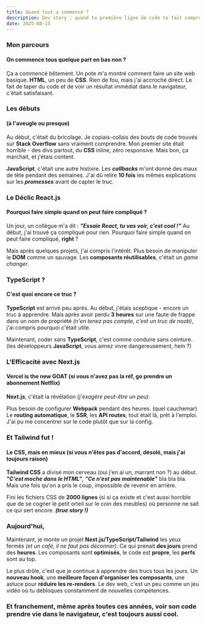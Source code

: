```yaml
---
title: Quand tout a commencé ?
description: Dev story : quand ta première ligne de code te fait comprendre que c'est ça que tu veux faire dans ta vie de tous les jours, et comme métier. (spoiler : c'est très émouvant)
date: 2025-08-15
---
```


<Stack className="pb-6" />

### Mon parcours
#### On commence tous quelque part en bas non ?

<div className="mt-3" />

Ça a commencé bêtement.
Un pote m'a montré comment faire un site web basique. **HTML**, un peu de **CSS**.
Rien de fou, mais j'ai accroché direct.
Le fait de taper du code et de voir un résultat immédiat dans le navigateur, c'était satisfaisant.

<Separator className="mt-8" />

### Les débuts
#### (à l'aveugle ou presque)

<div className="mt-3" />

Au début, c'était du bricolage.
Je copiais-collais des bouts de code trouvés sur **Stack Overflow** sans vraiment comprendre.
Mon premier site était horrible - des divs partout, du **CSS** inline, zéro responsive.
Mais bon, ça marchait, et j'étais content.

**JavaScript**, c'était une autre histoire.
Les _**callbacks**_ m'ont donné des maux de tête pendant des semaines.
J'ai dû relire **10 fois** les mêmes explications sur les _**promesses**_ avant de capter le truc.

<Separator className="mt-8" />

### Le Déclic React.js
#### Pourquoi faire simple quand on peut faire compliqué ?

<div className="mt-3" />

Un jour, un collègue m'a dit : _**"Essaie React, tu vas voir, c'est cool !"**_
Au début, j'ai trouvé ça compliqué pour rien.
Pourquoi faire simple quand on peut faire compliqué, **right** ?

Mais après quelques projets, j'ai compris l'intérêt.
Plus besoin de manipuler le **DOM** comme un sauvage.
Les **composants réutilisables**, c'était un _game changer_.

<ReactIcon className="size-7 md:size-8 mt-3" />

<Separator className="mt-8" />

### TypeScript ?
#### C'est quoi encore ce truc ?

<div className="mt-3" />

**TypeScript** est arrivé peu après.
Au début, j'étais sceptique - encore un truc à apprendre.
Mais après avoir perdu **3 heures** sur une faute de frappe dans un nom de propriété
_(n'en tenez pas compte, c'est un truc de noob)_, j'ai compris pourquoi c'était utile.

Maintenant, coder sans **TypeScript**, c'est comme conduire sans ceinture.
(les développeurs **JavaScript**, vous aimez vivre dangereusement, hein ?)

<TypeScriptIcon className="size-7 md:size-8 mt-3" />

<Separator className="mt-8" />

### L'Efficacité avec Next.js
#### Vercel is the new GOAT (si vous n'avez pas la réf, go prendre un abonnement Netflix)

<div className="mt-3" />

**Next.js**, c'était la révélation _(j'exagère peut-être un peu)_.

Plus besoin de configurer **Webpack** pendant des heures. (quel cauchemar)
Le **routing automatique**, le **SSR**, les **API routes**, tout était là, prêt à l'emploi.
J'ai pu me concentrer sur le code plutôt que sur la config.

<NextJSIcon className="size-7 md:size-8 mt-3" />

<Separator className="mt-8" />

### Et Tailwind fut !
#### Le CSS, mais en mieux (si vous n'êtes pas d'accord, désolé, mais j'ai toujours raison)

<div className="mt-3" />

**Tailwind CSS** a divisé mon cerveau (oui j'en ai un, marrant non ?) au début.
_**"C'est moche dans le HTML"**_, _**"Ce n'est pas maintenable"**_ bla bla bla.
Mais une fois qu'on a pris le coup, impossible de revenir en arrière.

Fini les fichiers CSS de **2000 lignes**
(si si ça existe et c'est aussi horrible que de se cogner le petit orteil sur le coin des meubles)
où personne ne sait ce qui sert encore. _**(true story !)**_

<TailwindIcon className="size-7 md:size-8 mt-3" />

<Separator className="mt-8" />

### Aujourd'hui, <CurrentDate format="full" />

Maintenant, je monte un projet **Next.js/TypeScript/Tailwind** les yeux fermés _(et un café, il ne faut pas déconner)_.
Ce qui prenait **des jours** prend des **heures**.
Les composants sont **optimisés**, le code est **propre**, les **perfs** sont au top.

Le plus drôle, c'est que je continue à apprendre des trucs tous les jours.
Un **nouveau hook**, une **meilleure façon d'organiser les composants**, une astuce pour **réduire les re-renders**.
Le dev web, c'est un peu comme un jeu vidéo où tu débloques constamment de nouvelles compétences.

<Separator className="mt-8" />

### Et franchement, même après toutes ces années, voir son code prendre vie dans le navigateur, c'est toujours aussi cool.

<div className="mb-10" />

